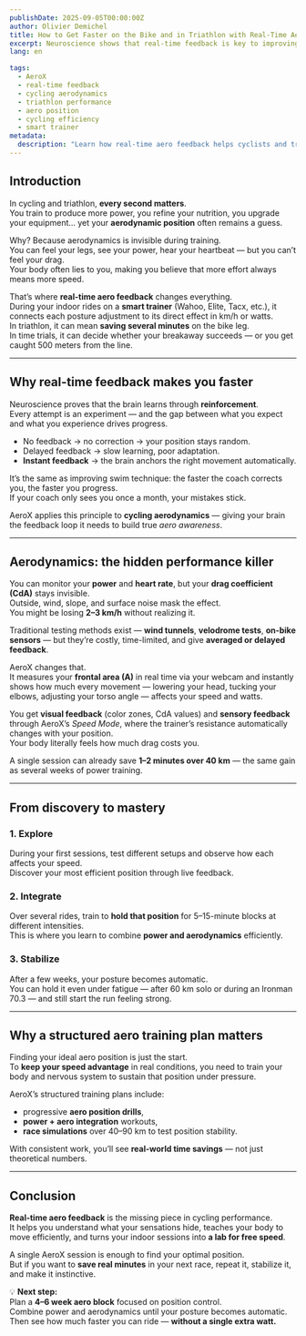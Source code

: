 ```yaml
---
publishDate: 2025-09-05T00:00:00Z
author: Olivier Demichel
title: How to Get Faster on the Bike and in Triathlon with Real-Time Aero Feedback
excerpt: Neuroscience shows that real-time feedback is key to improving performance. In cycling and triathlon, AeroX lets you see and feel how every posture change affects your speed — helping you save minutes without pushing harder.
lang: en

tags:
  - AeroX
  - real-time feedback
  - cycling aerodynamics
  - triathlon performance
  - aero position
  - cycling efficiency
  - smart trainer
metadata:
  description: "Learn how real-time aero feedback helps cyclists and triathletes optimize their position, reduce drag, and gain free speed — saving minutes without increasing power output."
---
```


## Introduction  

In cycling and triathlon, **every second matters**.  
You train to produce more power, you refine your nutrition, you upgrade your equipment… yet your **aerodynamic position** often remains a guess.  

Why? Because aerodynamics is invisible during training.  
You can feel your legs, see your power, hear your heartbeat — but you can’t feel your drag.  
Your body often lies to you, making you believe that more effort always means more speed.  

That’s where **real-time aero feedback** changes everything.  
During your indoor rides on a **smart trainer** (Wahoo, Elite, Tacx, etc.), it connects each posture adjustment to its direct effect in km/h or watts.  
In triathlon, it can mean **saving several minutes** on the bike leg.  
In time trials, it can decide whether your breakaway succeeds — or you get caught 500 meters from the line.

---

## Why real-time feedback makes you faster  

Neuroscience proves that the brain learns through **reinforcement**.  
Every attempt is an experiment — and the gap between what you expect and what you experience drives progress.  

- No feedback → no correction → your position stays random.  
- Delayed feedback → slow learning, poor adaptation.  
- **Instant feedback** → the brain anchors the right movement automatically.  

It’s the same as improving swim technique: the faster the coach corrects you, the faster you progress.  
If your coach only sees you once a month, your mistakes stick.  

AeroX applies this principle to **cycling aerodynamics** — giving your brain the feedback loop it needs to build true *aero awareness*.

---

## Aerodynamics: the hidden performance killer  

You can monitor your **power** and **heart rate**, but your **drag coefficient (CdA)** stays invisible.  
Outside, wind, slope, and surface noise mask the effect.  
You might be losing **2–3 km/h** without realizing it.  

Traditional testing methods exist — **wind tunnels**, **velodrome tests**, **on-bike sensors** — but they’re costly, time-limited, and give **averaged or delayed feedback**.  

AeroX changes that.  
It measures your **frontal area (A)** in real time via your webcam and instantly shows how much every movement — lowering your head, tucking your elbows, adjusting your torso angle — affects your speed and watts.  

You get **visual feedback** (color zones, CdA values) and **sensory feedback** through AeroX’s *Speed Mode*, where the trainer’s resistance automatically changes with your position.  
Your body literally feels how much drag costs you.  

A single session can already save **1–2 minutes over 40 km** — the same gain as several weeks of power training.

---

## From discovery to mastery  

### 1. Explore  
During your first sessions, test different setups and observe how each affects your speed.  
Discover your most efficient position through live feedback.  

### 2. Integrate  
Over several rides, train to **hold that position** for 5–15-minute blocks at different intensities.  
This is where you learn to combine **power and aerodynamics** efficiently.  

### 3. Stabilize  
After a few weeks, your posture becomes automatic.  
You can hold it even under fatigue — after 60 km solo or during an Ironman 70.3 — and still start the run feeling strong.

---

## Why a structured aero training plan matters  

Finding your ideal aero position is just the start.  
To **keep your speed advantage** in real conditions, you need to train your body and nervous system to sustain that position under pressure.  

AeroX’s structured training plans include:  
- progressive **aero position drills**,  
- **power + aero integration** workouts,  
- **race simulations** over 40–90 km to test position stability.  

With consistent work, you’ll see **real-world time savings** — not just theoretical numbers.

---

## Conclusion  

**Real-time aero feedback** is the missing piece in cycling performance.  
It helps you understand what your sensations hide, teaches your body to move efficiently, and turns your indoor sessions into **a lab for free speed**.  

A single AeroX session is enough to find your optimal position.  
But if you want to **save real minutes** in your next race, repeat it, stabilize it, and make it instinctive.  

💡 **Next step:**  
Plan a **4–6 week aero block** focused on position control.  
Combine power and aerodynamics until your posture becomes automatic.  
Then see how much faster you can ride — **without a single extra watt.**

